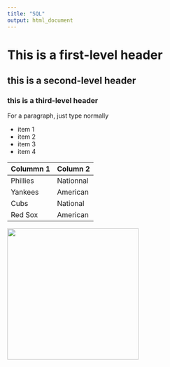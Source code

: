 ```yaml
---
title: "SQL"
output: html_document
---
```


# This is a first-level header
## this is a second-level header
### this is a third-level header

For a paragraph, just type normally

* item 1
* item 2
* item 3
* item 4

Colummn 1 | Column 2
---|---
Phillies | Nationnal
Yankees | American
Cubs | National
Red Sox | American

<img src="mercyhurst_gates2.jpg" width="300"/>
